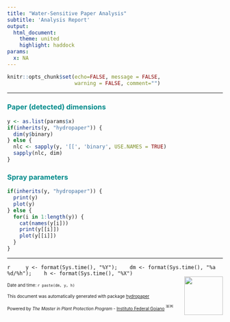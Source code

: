 ```yaml
---
title: "Water-Sensitive Paper Analysis"
subtitle: 'Analysis Report'
output: 
  html_document:
    theme: united
    highlight: haddock
params:
  x: NA
---
```



```r
knitr::opts_chunk$set(echo=FALSE, message = FALSE, 
                      warning = FALSE, comment="")
```


****

### <span style="color:darkcyan"> Paper (detected) dimensions

```r
y <- as.list(params$x)
if(inherits(y, "hydropaper")) {
  dim(y$binary)
} else {
  nlc <- sapply(y, '[[', 'binary', USE.NAMES = TRUE)
  sapply(nlc, dim)
}
```

### <span style="color:darkcyan"> Spray parameters

```r
if(inherits(y, "hydropaper")) {
  print(y)
  plot(y)
} else {
  for(i in 1:length(y)) {
    cat(names(y[i]))
    print(y[[i]])
    plot(y[[i]])
  }
}
```


****
   `r 
   y <- format(Sys.time(), "%Y");
   dm <- format(Sys.time(), "%a %d/%h");
   h <- format(Sys.time(), "%X")
   `
<div class="logos"><img src="logo_hydropaper.png" width="90px" align="right"></div>

<font size="1">  Date and time: `r paste(dm, y, h)`

This document was automatically generated with package [hydropaper](https://github.com/arsilva87/hydropaper) 

Powered by *The Master in Plant Protection Program* - [Instituto Federal Goiano](https://www.ifgoiano.edu.br/home/index.php/urutai)  <img draggable="false" role="img" class="emoji" alt="🇧🇷" src="br-flag.svg" width="17px">
